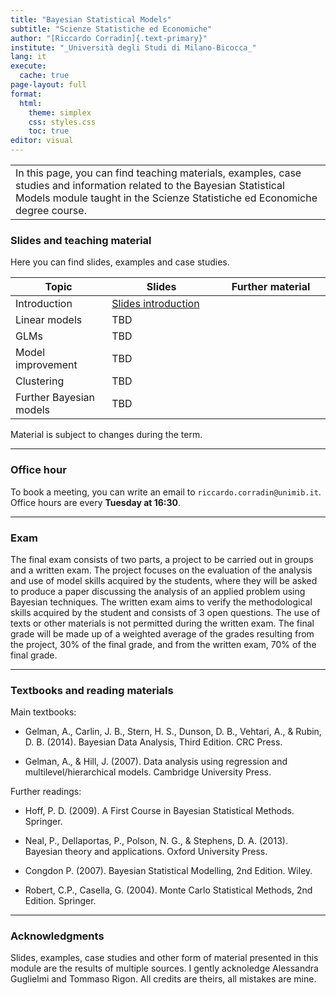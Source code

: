 ```yaml
---
title: "Bayesian Statistical Models"
subtitle: "Scienze Statistiche ed Economiche"
author: "[Riccardo Corradin]{.text-primary}"
institute: "_Università degli Studi di Milano-Bicocca_"
lang: it
execute:
  cache: true
page-layout: full
format:
  html:
    theme: simplex
    css: styles.css
    toc: true
editor: visual
---
```


------------------------------------------------------------------------
In this page, you can find teaching materials, examples, case studies and information related to the Bayesian Statistical Models module taught in the Scienze Statistiche ed Economiche degree course. 
------------------------------------------------------------------------

### Slides and teaching material

Here you can find slides, examples and case studies. 

| Topic | Slides | Further material |
|------------------------|---------------------------|---------------------------|
| Introduction | [Slides introduction](slides/intro.pdf) |  |
| Linear models | TBD |  |
| GLMs | TBD |  |
| Model improvement | TBD |  |
| Clustering | TBD |  |
| Further Bayesian models | TBD |  |

Material is subject to changes during the term. 

------------------------------------------------------------------------

### Office hour

To book a meeting, you can write an email to `riccardo.corradin@unimib.it`. Office hours are every **Tuesday at 16:30**.

------------------------------------------------------------------------

### Exam

The final exam consists of two parts, a project to be carried out in groups and a written exam. The project focuses on the evaluation of the analysis and use of model skills acquired by the students, where they will be asked to produce a paper discussing the analysis of an applied problem using Bayesian techniques. The written exam aims to verify the methodological skills acquired by the student and consists of 3 open questions. The use of texts or other materials is not permitted during the written exam. The final grade will be made up of a weighted average of the grades resulting from the project, 30% of the final grade, and from the written exam, 70% of the final grade.

------------------------------------------------------------------------

### Textbooks and reading materials
Main textbooks:

- Gelman, A., Carlin, J. B., Stern, H. S., Dunson, D. B., Vehtari, A., & Rubin, D. B. (2014). Bayesian Data Analysis, Third Edition. CRC Press.

- Gelman, A., & Hill, J. (2007). Data analysis using regression and multilevel/hierarchical models. Cambridge University Press.

Further readings:

- Hoff, P. D. (2009). A First Course in Bayesian Statistical Methods. Springer.

- Neal, P., Dellaportas, P., Polson, N. G., & Stephens, D. A. (2013). Bayesian theory and applications. Oxford University Press.

- Congdon P. (2007). Bayesian Statistical Modelling, 2nd Edition. Wiley.

- Robert, C.P., Casella, G. (2004). Monte Carlo Statistical Methods, 2nd Edition. Springer.

------------------------------------------------------------------------
### Acknowledgments

Slides, examples, case studies and other form of material presented in this module are the results of multiple sources. I gently acknoledge Alessandra Guglielmi and Tommaso Rigon. All credits are theirs, all mistakes are mine.